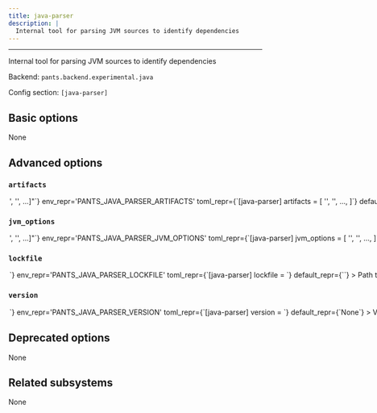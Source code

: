 ```yaml
---
title: java-parser
description: |
  Internal tool for parsing JVM sources to identify dependencies
---
```



---

Internal tool for parsing JVM sources to identify dependencies

Backend: <span className="color--primary">`pants.backend.experimental.java`</span>

Config section: <span className="color--primary">`[java-parser]`</span>

<span className={styles.options}>

## Basic options

None

## Advanced options

### `artifacts`

<Option
  cli_repr={`--java-parser-artifacts="['<str>', '<str>', ...]"`}
  env_repr='PANTS_JAVA_PARSER_ARTIFACTS'
  toml_repr={`[java-parser]
artifacts = [
    '<str>',
    '<str>',
    ...,
]`}
  default_repr={`[\n  "com.fasterxml.jackson.core:jackson-databind:2.12.4",\n  "com.fasterxml.jackson.datatype:jackson-datatype-jdk8:2.12.4",\n  "com.github.javaparser:javaparser-symbol-solver-core:3.25.5"\n]`}
>

Artifact requirements for this tool using specified as either the address of a `jvm_artifact` target or, alternatively, as a colon-separated Maven coordinates (e.g., `group:name:version`). For Maven coordinates, the string `{version}` version will be substituted with the value of the `[java-parser].version` option.

</Option>

### `jvm_options`

<Option
  cli_repr={`--java-parser-jvm-options="['<str>', '<str>', ...]"`}
  env_repr='PANTS_JAVA_PARSER_JVM_OPTIONS'
  toml_repr={`[java-parser]
jvm_options = [
    '<str>',
    '<str>',
    ...,
]`}
  default_repr={`[]`}
>

List of JVM options to pass to `java-parser` JVM processes.

Options set here will be added to those set in `[jvm].global_options`. Please check the documentation for the `jvm` subsystem to see what values are accepted here.

</Option>

### `lockfile`

<Option
  cli_repr={`--java-parser-lockfile=<str>`}
  env_repr='PANTS_JAVA_PARSER_LOCKFILE'
  toml_repr={`[java-parser]
lockfile = <str>`}
  default_repr={`<default>`}
>

Path to a lockfile used for installing the tool.

Set to the string `<default>` to use a lockfile provided by Pants, so long as you have not changed the `--version` option. See https://github.com/pantsbuild/pants/blob/release_2.24.1/src/python/pants/backend/java/dependency_inference/java_parser.lock for the default lockfile contents.

To use a custom lockfile, set this option to a file path relative to the build root, then run `pants generate-lockfiles --resolve=java-parser`.

</Option>

### `version`

<Option
  cli_repr={`--java-parser-version=<str>`}
  env_repr='PANTS_JAVA_PARSER_VERSION'
  toml_repr={`[java-parser]
version = <str>`}
  default_repr={`None`}
>

Version string for the tool. This is available for substitution in the `[java-parser].artifacts` option by including the string `{version}`.

</Option>

## Deprecated options

None

## Related subsystems

None

</span>
